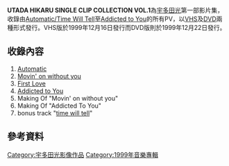 {{Infobox Album | <!-- See Wikipedia:WikiProject_Albums -->
| Name        = UTADA HIKARU SINGLE CLIP COLLECTION VOL.1
| Type        = 音樂錄像
| Artist      = [[宇多田光|宇多田光]]
| Cover       = UH1 DVD.jpg
| Released    = 1999年12月16日(VHS)<br />1999年12月22日(DVD)
| Genre       = [[J-Pop|J-Pop]]
| Label       = [[EMI_Music_Japan|EMI Music Japan]]
| Reviews     = 
| This album  = '''UTADA HIKARU SINGLE CLIP COLLECTION VOL.1'''<br/>(1999)
| Next album  = [[Wait_&_See_~Risk~#DVD單曲|Wait & See ~Risk~]]<br/>(2000)
}}

'''UTADA HIKARU SINGLE CLIP COLLECTION VOL.1'''為[[宇多田光|宇多田光]]第一部影片集，收錄由[[Automatic/Time_Will_Tell|Automatic/Time Will Tell]]至[[Addicted_to_You|Addicted to You]]的所有PV，以[[VHS|VHS]]及[[DVD|DVD]]兩種形式發行。VHS版於1999年12月16日發行而DVD版則於1999年12月22日發行。

== 收錄內容 ==
#[[Automatic/Time_Will_Tell|Automatic]]
#[[Movin'_on_without_you|Movin' on without you]]
#[[First_Love_(單曲)|First Love]]
#[[Addicted_to_You|Addicted to You]]
#Making Of "Movin' on without you"
#Making Of "Addicted To You"
#bonus track "[[Automatic/Time_Will_Tell|time will tell]]"

== 參考資料 ==

<references/>

{{Utada Hikaru albums}}

{{音樂專輯小作品}}

[[Category:宇多田光影像作品|Category:宇多田光影像作品]]
[[Category:1999年音樂專輯|Category:1999年音樂專輯]]